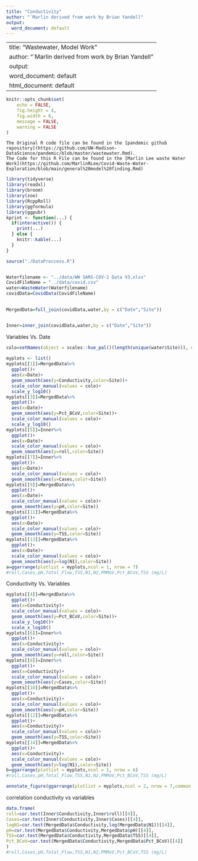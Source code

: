 ---
title: "Conductivity"
author: "`Marlin derived from work by Brian Yandell"
output:
  word_document: default
---
---
title: "Wastewater, Model Work"
author: "`Marlin derived from work by Brian Yandell"
output:
  word_document: default
  html_document: default
---

```{r setup, include=FALSE}
knitr::opts_chunk$set(
	echo = FALSE,
	fig.height = 4,
	fig.width = 6,
	message = FALSE,
	warning = FALSE
)
```

```
The Original R code file can be found in the [pandemic github repository](https://github.com/UW-Madison-DataScience/pandemic/blob/master/wastewater.Rmd).
The Code for this R File can be found in the [Marlin Lee waste Water Work](https://github.com/MarlinRLee/Covid-Waste-Water-Exploration/blob/main/general%20model%20finding.Rmd)
```




```{r}
library(tidyverse)
library(readxl)
library(broom)
library(zoo)
library(RcppRoll)
library(ggformula)
library(ggpubr)
kprint <- function(...) {
  if(interactive()) {
    print(...)
  } else {
    knitr::kable(...)
  }
}
```

```{r}

source("./DataProccess.R")


Waterfilename <- "../data/WW SARS-COV-2 Data V3.xlsx"
CovidFileName = "../data/covid.csv"
water=WasteWater(Waterfilename)
covidData=CovidData(CovidFileName)
  
```


```{r}
MergedData=full_join(covidData,water,by = c("Date","Site"))


Inner=inner_join(covidData,water,by = c("Date","Site"))
```

Variables Vs. Date

```{r, echo=FALSE, dpi=600, fig.width=12, fig.height=12}
colo=setNames(object = scales::hue_pal()(length(unique(water$Site))), nm = unique(water$Site))
    
myplots <- list()
myplots[[1]]=MergedData%>%
  ggplot()+
  aes(x=Date)+
  geom_smooth(aes(y=Conductivity,color=Site))+
  scale_color_manual(values = colo)+
  scale_y_log10()
myplots[[3]]=MergedData%>%
  ggplot()+
  aes(x=Date)+
  geom_smooth(aes(y=Pct_BCoV,color=Site))+
  scale_color_manual(values = colo)+
  scale_y_log10()
myplots[[5]]=Inner%>%
  ggplot()+
  aes(x=Date)+
  scale_color_manual(values = colo)+
  geom_smooth(aes(y=roll,color=Site))
myplots[[7]]=Inner%>%
  ggplot()+
  aes(x=Date)+
  scale_color_manual(values = colo)+
  geom_smooth(aes(y=Cases,color=Site))
myplots[[9]]=MergedData%>%
  ggplot()+
  aes(x=Date)+
  scale_color_manual(values = colo)+
  geom_smooth(aes(y=pH,color=Site))
myplots[[11]]=MergedData%>%
  ggplot()+
  aes(x=Date)+
  scale_color_manual(values = colo)+
  geom_smooth(aes(y=TSS,color=Site))
myplots[[13]]=MergedData%>%
  ggplot()+
  aes(x=Date)+
  scale_color_manual(values = colo)+
  geom_smooth(aes(y=log(N1),color=Site))
a=ggarrange(plotlist = myplots,ncol = 1, nrow = 7)
#roll,Cases,pH,Total_Flow,TSS,N1,N2,PMMoV,Pct_BCoV,TSS (mg/L)
```

Conductivity Vs. Variables

```{r, echo=FALSE, dpi=600, fig.width=12, fig.height=18}

myplots[[4]]=MergedData%>%
  ggplot()+
  aes(x=Conductivity)+
  scale_color_manual(values = colo)+
  geom_smooth(aes(y=Pct_BCoV,color=Site))+
  scale_y_log10()+
  scale_x_log10()
myplots[[6]]=Inner%>%
  ggplot()+
  aes(x=Conductivity)+
  scale_color_manual(values = colo)+
  geom_smooth(aes(y=roll,color=Site))
myplots[[8]]=Inner%>%
  ggplot()+
  aes(x=Conductivity)+
  scale_color_manual(values = colo)+
  geom_smooth(aes(y=Cases,color=Site))
myplots[[10]]=MergedData%>%
  ggplot()+
  aes(x=Conductivity)+
  scale_color_manual(values = colo)+
  geom_smooth(aes(y=pH,color=Site))
myplots[[12]]=MergedData%>%
  ggplot()+
  aes(x=Conductivity)+
  scale_color_manual(values = colo)+
  geom_smooth(aes(y=TSS,color=Site))
myplots[[14]]=MergedData%>%
  ggplot()+
  aes(x=Conductivity)+
  scale_color_manual(values = colo)+
  geom_smooth(aes(y=log(N1),color=Site))
b=ggarrange(plotlist = myplots,ncol = 1, nrow = 6)
#roll,Cases,pH,Total_Flow,TSS,N1,N2,PMMoV,Pct_BCoV,TSS (mg/L)
```

```{r, echo=FALSE, dpi=600, fig.width=12, fig.height=18}
annotate_figure(ggarrange(plotlist = myplots,ncol = 2, nrow = 7,common.legend = T,legend="right",labels = c("Var Vs. Date","Var Vs. Conductivity"),hjust=-2.7,vjust=-.5,font.label= list(size = 9)),top="Conductivity report")

```


correlation conductivity vs variables

```{r}
data.frame(
roll=cor.test(Inner$Conductivity,Inner$roll)[[4]],
Cases=cor.test(Inner$Conductivity,Inner$Cases)[[4]],
logN1=cor.test(MergedData$Conductivity,log(MergedData$N1))[[4]],
pH=cor.test(MergedData$Conductivity,MergedData$pH)[[4]],
TSS=cor.test(MergedData$Conductivity,MergedData$TSS)[[4]],
Pct_BCoV=cor.test(MergedData$Conductivity,MergedData$Pct_BCoV)[[4]]
)
#roll,Cases,pH,Total_Flow,TSS,N1,N2,PMMoV,Pct_BCoV,TSS (mg/L)
```


